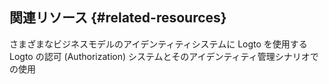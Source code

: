 ## 関連リソース \{#related-resources}

<Url href="https://blog.logto.io/use-logto-for-various-identity-systems">
  さまざまなビジネスモデルのアイデンティティシステムに Logto を使用する
</Url>
<Url href="https://blog.logto.io/logto-authorization-system-and-its-use">
  Logto の認可 (Authorization) システムとそのアイデンティティ管理シナリオでの使用
</Url>
